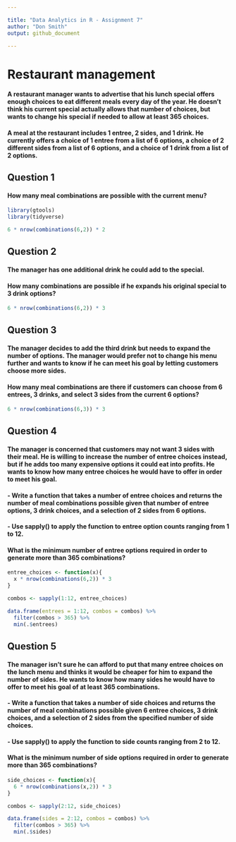 ```yaml
---

title: "Data Analytics in R - Assignment 7"
author: "Don Smith"
output: github_document

---
```


# Restaurant management

#### A restaurant manager wants to advertise that his lunch special offers enough choices to eat different meals every day of the year. He doesn't think his current special actually allows that number of choices, but wants to change his special if needed to allow at least 365 choices.

#### A meal at the restaurant includes 1 entree, 2 sides, and 1 drink. He currently offers a choice of 1 entree from a list of 6 options, a choice of 2 different sides from a list of 6 options, and a choice of 1 drink from a list of 2 options.

## Question 1
#### How many meal combinations are possible with the current menu?

```r

library(gtools)
library(tidyverse)

6 * nrow(combinations(6,2)) * 2

```

## Question 2

#### The manager has one additional drink he could add to the special.

#### How many combinations are possible if he expands his original special to 3 drink options?

```r

6 * nrow(combinations(6,2)) * 3

```


## Question 3

#### The manager decides to add the third drink but needs to expand the number of options. The manager would prefer not to change his menu further and wants to know if he can meet his goal by letting customers choose more sides.

#### How many meal combinations are there if customers can choose from 6 entrees, 3 drinks, and select 3 sides from the current 6 options?

```r

6 * nrow(combinations(6,3)) * 3

```


## Question 4

#### The manager is concerned that customers may not want 3 sides with their meal. He is willing to increase the number of entree choices instead, but if he adds too many expensive options it could eat into profits. He wants to know how many entree choices he would have to offer in order to meet his goal.

#### - Write a function that takes a number of entree choices and returns the number of meal combinations possible given that number of entree options, 3 drink choices, and a selection of 2 sides from 6 options.

#### - Use sapply() to apply the function to entree option counts ranging from 1 to 12.

#### What is the minimum number of entree options required in order to generate more than 365 combinations?

```r

entree_choices <- function(x){
  x * nrow(combinations(6,2)) * 3
}

combos <- sapply(1:12, entree_choices)

data.frame(entrees = 1:12, combos = combos) %>%
  filter(combos > 365) %>%
  min(.$entrees)

```


## Question 5

#### The manager isn't sure he can afford to put that many entree choices on the lunch menu and thinks it would be cheaper for him to expand the number of sides. He wants to know how many sides he would have to offer to meet his goal of at least 365 combinations.

#### - Write a function that takes a number of side choices and returns the number of meal combinations possible given 6 entree choices, 3 drink choices, and a selection of 2 sides from the specified number of side choices.

#### - Use sapply() to apply the function to side counts ranging from 2 to 12.

#### What is the minimum number of side options required in order to generate more than 365 combinations?

```r

side_choices <- function(x){
  6 * nrow(combinations(x,2)) * 3
}

combos <- sapply(2:12, side_choices)

data.frame(sides = 2:12, combos = combos) %>%
  filter(combos > 365) %>%
  min(.$sides)

```


